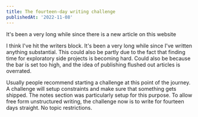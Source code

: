 ```yaml
---
title: The fourteen-day writing challenge
publishedAt: '2022-11-08'
---
```


It's been a very long while since there is a new article on this website

I think I've hit the writers block. It's been a very long while since I've written anything substantial. This could also be partly due to the fact that finding time for exploratory side projects is becoming hard. Could also be because the bar is set too high, and the idea of publishing flushed out articles is overrated.

Usually people recommend starting a challenge at this point of the journey. A challenge will setup constraints and make sure that something gets shipped. The notes section was particularly setup for this purpose. To allow free form unstructured writing, the challenge now is to write for fourteen days straight. No topic restrictions.

